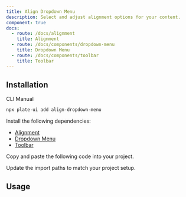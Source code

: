 ```yaml
---
title: Align Dropdown Menu
description: Select and adjust alignment options for your content.
component: true
docs:
  - route: /docs/alignment
    title: Alignment
  - route: /docs/components/dropdown-menu
    title: Dropdown Menu
  - route: /docs/components/toolbar
    title: Toolbar
---
```


<ComponentPreview name="playground-demo" id="align" />

## Installation

<Tabs defaultValue="cli">

<TabsList>
  <TabsTrigger value="cli">CLI</TabsTrigger>
  <TabsTrigger value="manual">Manual</TabsTrigger>
</TabsList>

<TabsContent value="cli">

```bash
npx plate-ui add align-dropdown-menu
```

</TabsContent>

<TabsContent value="manual">

<Steps>

<Step>

Install the following dependencies:

- [Alignment](/docs/alignment)
- [Dropdown Menu](/docs/components/dropdown-menu)
- [Toolbar](/docs/components/toolbar)

</Step>

<Step>Copy and paste the following code into your project.</Step>

<ComponentSource name="align-dropdown-menu" />

<Step>Update the import paths to match your project setup.</Step>

</Steps>

</TabsContent>

</Tabs>

## Usage

<ComponentSource name="fixed-toolbar-buttons" />

